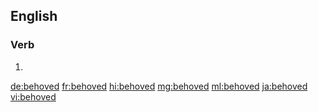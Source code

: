 ==English==

===Verb===
{{head|en|verb form}}

# {{en-past of|behove}}

[[de:behoved]]
[[fr:behoved]]
[[hi:behoved]]
[[mg:behoved]]
[[ml:behoved]]
[[ja:behoved]]
[[vi:behoved]]